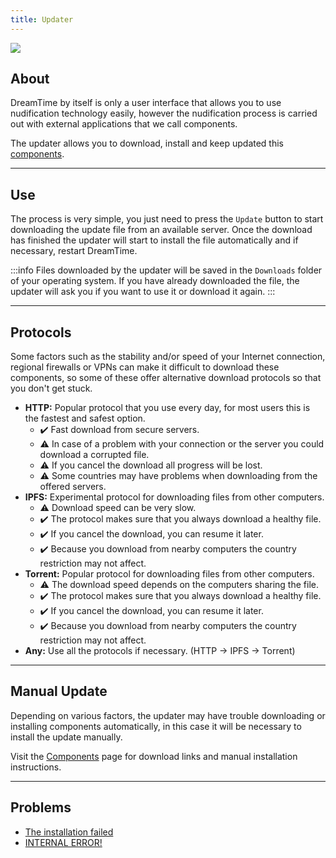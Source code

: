 ```yaml
---
title: Updater
---
```


![](/img/previews/Updater.png)

## About

DreamTime by itself is only a user interface that allows you to use nudification technology easily, however the nudification process is carried out with external applications that we call components.

The updater allows you to download, install and keep updated this [components](/docs/guide/components).

---

## Use

The process is very simple, you just need to press the `Update` button to start downloading the update file from an available server. Once the download has finished the updater will start to install the file automatically and if necessary, restart DreamTime.

:::info
Files downloaded by the updater will be saved in the `Downloads` folder of your operating system. If you have already downloaded the file, the updater will ask you if you want to use it or download it again.
:::

---

## Protocols

Some factors such as the stability and/or speed of your Internet connection, regional firewalls or VPNs can make it difficult to download these components, so some of these offer alternative download protocols so that you don't get stuck.

- **HTTP:** Popular protocol that you use every day, for most users this is the fastest and safest option.
  - ✔️ Fast download from secure servers.
  - ⚠️ In case of a problem with your connection or the server you could download a corrupted file.
  - ⚠️ If you cancel the download all progress will be lost.
  - ⚠️ Some countries may have problems when downloading from the offered servers.
- **IPFS:** Experimental protocol for downloading files from other computers.
  - ⚠️ Download speed can be very slow.
  - ✔️ The protocol makes sure that you always download a healthy file.
  - ✔️ If you cancel the download, you can resume it later.
  - ✔️ Because you download from nearby computers the country restriction may not affect.
- **Torrent:** Popular protocol for downloading files from other computers.
  - ⚠️ The download speed depends on the computers sharing the file.
  - ✔️ The protocol makes sure that you always download a healthy file.
  - ✔️ If you cancel the download, you can resume it later.
  - ✔️ Because you download from nearby computers the country restriction may not affect.
- **Any:** Use all the protocols if necessary. (HTTP -> IPFS -> Torrent)


---

## Manual Update

Depending on various factors, the updater may have trouble downloading or installing components automatically, in this case it will be necessary to install the update manually.

Visit the [Components](/docs/guide/components) page for download links and manual installation instructions.

---

## Problems

- [The installation failed](/docs/support/faq#updater-installation-failed)
- [INTERNAL ERROR!](/docs/support/faq#updater-internal-error)
